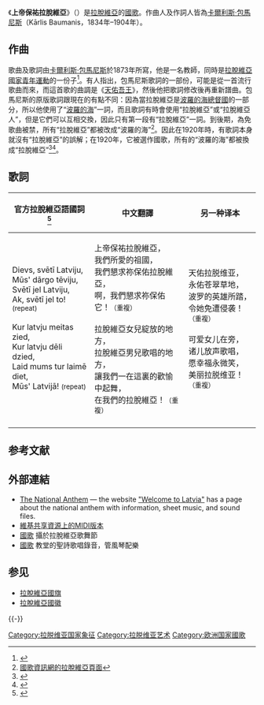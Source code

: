 {{Infobox Anthem
|title         = Dievs, svētī Latviju!
|chinese_title = 上帝保祐拉脫維亞
|prefix        = 國歌
|country       = {{LVA}}
|composer      = [[卡爾利斯·包馬尼斯|卡爾利斯·包馬尼斯]]
|music_date    = 1873年
|author        = [[卡爾利斯·包馬尼斯|卡爾利斯·包馬尼斯]]
|lyrics_date   = 1873年
|adopted       = 1920年
|until         =
|image         = Latvian Anthem Sheet Music.svg
|sound         = Latvian National Anthem.ogg
|sound_title   = 拉脫維亞國歌（器樂版）
}}
{{Anthem History
| Nation = 拉脫維亞
| Flag = Flag of Latvia.svg
| Year1 = 1920 - 1940
| Name1 = '''上帝保佑拉脫維亞'''
| Year2 = 1945 - 1990
| Name2 = [[拉脫維亞蘇維埃社會主義共和國國歌|拉脫維亞蘇維埃社會主義共和國國歌]]
| Year3 = 1990 - 
| Name3 = '''上帝保佑拉脫維亞'''
}}
《'''上帝保祐拉脫維亞'''》（{{lang-lv|'''Dievs, svētī Latviju!'''}}）是[[拉脫維亞|拉脫維亞]]的[[國歌|國歌]]。作曲人及作詞人皆為[[卡爾利斯·包馬尼斯|卡爾利斯·包馬尼斯]]（Kārlis Baumanis，1834年–1904年）。

== 作曲 ==
歌曲及歌詞由[[卡爾利斯·包馬尼斯|卡爾利斯·包馬尼斯]]於1873年所寫，他是一名教師，同時是[[拉脫維亞國家青年運動|拉脫維亞國家青年運動]]的一份子<ref>{{cite web |url=http://www.liis.lv/muzika/komponisti/Karlis_Baumanis/index.php?id=6 |title=Darba apraksts |publisher=Latvijas Izglītības informatizācijas sistēma |work=LIIS mūzikas lapas |accessdate=2007-05-27 |language=lv |deadurl=yes |archiveurl=https://web.archive.org/web/20070512212658/http://www.liis.lv/muzika/komponisti/Karlis_Baumanis/index.php?id=6 |archivedate=2007-05-12 }}</ref>。有人指出，包馬尼斯歌詞的一部份，可能是從一首流行歌曲而來，而這首歌的曲調是《[[天佑吾王|天佑吾王]]》，然後他把歌詞修改後再重新譜曲。包馬尼斯的原版歌詞跟現在的有點不同：因為當拉脫維亞是[[波羅的海總督國|波羅的海總督國]]的一部分，所以他使用了“[[波羅的海|波羅的海]]”一詞，而且歌詞有時會使用“拉脫維亞”或“拉脫維亞人”，但是它們可以互相交換，因此只有第一段有“拉脫維亞”一詞。到後期，為免歌曲被禁，所有“拉脫維亞”都被改成“波羅的海”<ref>[http://nationaanthems.info/lv.htm 國歌資訊網的拉脫維亞頁面]{{dead link|date=2017年11月 |bot=InternetArchiveBot |fix-attempted=yes }}</ref>。因此在1920年時，有歌詞本身就沒有“拉脫維亞”的誤解；在1920年，它被選作國歌，所有的“波羅的海”都被換成“拉脫維亞”<ref>{{cite web |url=http://www.lv.lv/index.php?menu_body=DOC&id=50753&menu_left=LAIDIENS&PHPSESSID=0a4 |title=Latvijas svētās skaņas (Part I) |accessdate=2007-07-28 |author=Dr. art. Arnolds Klotiņš |date=1998-13-11 |publisher=Latvijas Vēstnesis |pages= |language=lv |archive-date=2019-05-15 |archive-url=https://web.archive.org/web/20190515212340/https://www.lv.lv/index.php?menu_body=DOC&id=50753&menu_left=LAIDIENS&PHPSESSID=0a4 |dead-url=yes }}</ref><ref>{{cite web |url=http://www.lv.lv/index.php?menu_body=DOC&id=50796&menu_left=LAIDIENS&PHPSESSID=67 |title=Latvijas svētās skaņas (Part II) |accessdate=2007-07-28 |author=Dr. art. Arnolds Klotiņš |date=1998-17-11 |publisher=Latvijas Vēstnesis |pages= |language=lv |archive-date=2019-05-14 |archive-url=https://web.archive.org/web/20190514092944/https://www.lv.lv/index.php?menu_body=DOC&id=50796&menu_left=LAIDIENS&PHPSESSID=67 |dead-url=yes }}</ref>。

== 歌詞 ==
{| cellpadding=6 style="vertical-align:top; white-space:nowrap;"|
|-
! 官方拉脫維亞語國詞<ref>{{cite web|url=http://www.likumi.lv/doc.php?id=47134|title=Par Latvijas valsts himnu|accessdate=2007-05-27|language=lv|publisher=Latvijas Vēstnesis|date=1998-03-05|archive-date=2017-11-02|archive-url=https://web.archive.org/web/20171102045929/https://likumi.lv/doc.php?id=47134|dead-url=no}}</ref>
! 中文翻譯
! 另一种译本
|-
| Dievs, svētī Latviju,<br/>Mūs' dārgo tēviju,<br/>Svētī jel Latviju,<br/>Ak, svētī jel to! <small>(repeat)</small><br/><br/>Kur latvju meitas zied,<br/>Kur latvju dēli dzied,<br/>Laid mums tur laimē diet,<br/>Mūs' Latvijā! <small>(repeat)</small>
| 上帝保祐拉脫維亞，<br/>我們所愛的祖國，<br/>我們懇求祢保佑拉脫維亞，<br/>啊，我們懇求祢保佑它！<small>（重複）</small><br/><br/>拉脫維亞女兒綻放的地方，<br/>拉脫維亞男兒歌唱的地方，<br/>讓我們一在這裏的歡愉中起舞，<br/>在我們的拉脫維亞！<small>（重複）</small>
| 天佑拉脱维亚，<br/>永佑苍翠草地，<br/>波罗的英雄所踏，<br/>令她免遭侵袭！<small>（重複）</small><br/><br/>可爱女儿在旁，<br/>诸儿放声歌唱，<br/>愿幸福永微笑，<br/>美丽拉脱维亚！<small>（重複）</small>
|-
|}

== 参考文献 ==
{{Reflist}}

== 外部連結 ==
* [http://www.li.lv/index.php?option=com_content&task=view&id=64&Itemid=1064 The National Anthem] {{Wayback|url=http://www.li.lv/index.php?option=com_content&task=view&id=64&Itemid=1064 |date=20210206065954 }} — the website [http://www.li.lv/ "Welcome to Latvia"]{{Wayback|url=http://www.li.lv/ |date=20011204062729 }} has a page about the national anthem with information, sheet music, and sound files.
* [https://web.archive.org/web/20060220021019/http://upload.wikimedia.org/wikipedia/en/9/91/Lat.mid 維基共享資源上的MIDI版本]
* [http://www.youtube.com/watch?v=SCfX2gGohjU 國歌] {{Wayback|url=http://www.youtube.com/watch?v=SCfX2gGohjU |date=20211128131227 }} 攝於拉脫維亞歌舞節
* [http://www.youtube.com/watch?v=3orJJ9om6Jo 國歌] {{Wayback|url=http://www.youtube.com/watch?v=3orJJ9om6Jo |date=20210715010127 }} 教堂的聖詩歌唱錄音，管風琴配樂

== 参见 ==
* [[拉脫維亞國旗|拉脫維亞國旗]]
* [[拉脫維亞國徽|拉脫維亞國徽]]

{{-}}
{{欧洲各国家和地区国歌}}
[[Category:拉脱维亚国家象征|Category:拉脱维亚国家象征]]
[[Category:拉脱维亚艺术|Category:拉脱维亚艺术]]

[[Category:欧洲国家國歌|Category:欧洲国家國歌]]